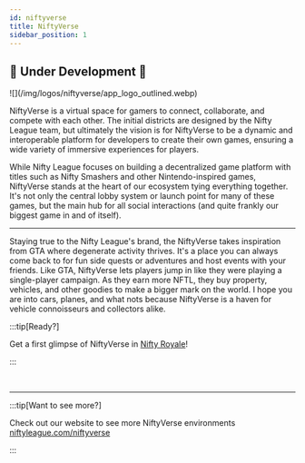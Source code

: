 ```yaml
---
id: niftyverse
title: NiftyVerse
sidebar_position: 1
---
```



## 🚧 Under Development 🚧

<div style={{ maxWidth: 400, margin: 'auto' }}>![](/img/logos/niftyverse/app_logo_outlined.webp)</div>

NiftyVerse is a virtual space for gamers to connect, collaborate, and compete with each other. The initial districts are designed by the Nifty League team, but ultimately the vision is for NiftyVerse to be a dynamic and interoperable platform for developers to create their own games, ensuring a wide variety of immersive experiences for players.

While Nifty League focuses on building a decentralized game platform with titles such as Nifty Smashers and other Nintendo-inspired games, NiftyVerse stands at the heart of our ecosystem tying everything together. It's not only the central lobby system or launch point for many of these games, but the main hub for all social interactions (and quite frankly our biggest game in and of itself).

<ReactPlayer controls playsInline src={VideoURL} width="100%" height={500} />

---

Staying true to the Nifty League's brand, the NiftyVerse takes inspiration from GTA where degenerate activity thrives. It's a place you can always come back to for fun side quests or adventures and host events with your friends. Like GTA, NiftyVerse lets players jump in like they were playing a single-player campaign. As they earn more NFTL, they buy property, vehicles, and other goodies to make a bigger mark on the world. I hope you are into cars, planes, and what nots because NiftyVerse is a haven for vehicle connoisseurs and collectors alike.

:::tip[Ready?]

Get a first glimpse of NiftyVerse in [Nifty Royale](/docs/overview/games/mobile-games/nifty-royale)!

:::

<ReactPlayer playing playsInline src={VideoURL2} width="100%" height={500} />
<br />
<ReactPlayer playing playsInline src={VideoURL3} width="100%" height={500} />

---

:::tip[Want to see more?]

Check out our website to see more NiftyVerse environments [niftyleague.com/niftyverse](https://niftyleague.com/niftyverse)

:::
